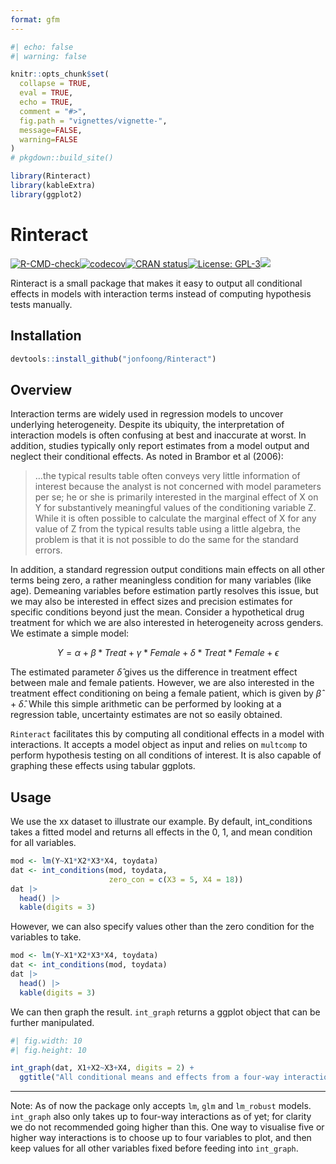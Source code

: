 ---
format: gfm
---

```{r}
#| echo: false
#| warning: false

knitr::opts_chunk$set(
  collapse = TRUE,
  eval = TRUE,
  echo = TRUE,
  comment = "#>",
  fig.path = "vignettes/vignette-",
  message=FALSE,
  warning=FALSE
)
# pkgdown::build_site()

library(Rinteract)
library(kableExtra)
library(ggplot2)
```

# Rinteract

[![R-CMD-check](https://github.com/jonfoong/Rinteract/actions/workflows/R-CMD-check.yaml/badge.svg)](https://github.com/jonfoong/Rinteract/actions/workflows/R-CMD-check.yaml)[![codecov](https://codecov.io/github/jonfoong/Rinteract/branch/main/graph/badge.svg?token=2SOK4T1220)](https://codecov.io/github/jonfoong/Rinteract)[![CRAN status](https://www.r-pkg.org/badges/version/Rinteract)](https://CRAN.R-project.org/package=Rinteract)[![License: GPL-3](https://img.shields.io/badge/license-GPL--3-blue.svg)](https://cran.r-project.org/web/licenses/GPL-3)[![](https://img.shields.io/badge/devel%20version-0.1.0-blue.svg)](https://github.com/jonfoong/Rinteract)

Rinteract is a small package that makes it easy to output all conditional effects in models with interaction terms instead of computing hypothesis tests manually.

## Installation

```{r install, eval=FALSE}
devtools::install_github("jonfoong/Rinteract")
```

## Overview

Interaction terms are widely used in regression models to uncover underlying heterogeneity. Despite its ubiquity, the interpretation of interaction models is often confusing at best and inaccurate at worst. In addition, studies typically only report estimates from a model output and neglect their conditional effects. As noted in Brambor et al (2006):

> ...the typical results table often conveys very little information of interest because the analyst is not concerned with model parameters per se; he or she is primarily interested in the marginal effect of X on Y for substantively meaningful values of the conditioning variable Z. While it is often possible to calculate the marginal effect of X for any value of Z from the typical results table using a little algebra, the problem is that it is not possible to do the same for the standard errors.

In addition, a standard regression output conditions main effects on all other terms being zero, a rather meaningless condition for many variables (like age). Demeaning variables before estimation partly resolves this issue, but we may also be interested in effect sizes and precision estimates for specific conditions beyond just the mean. Consider a hypothetical drug treatment for which we are also interested in heterogeneity across genders. We estimate a simple model:

$$Y = \alpha + \beta * Treat + \gamma * Female + \delta * Treat * Female+\epsilon$$


The estimated parameter $\hat{\delta}$ gives us the difference in treatment effect between male and female patients. However, we are also interested in the treatment effect conditioning on being a female patient, which is given by $\hat{\beta} + \hat{\delta}$. While this simple arithmetic can be performed by looking at a regression table, uncertainty estimates are not so easily obtained. 

`Rinteract` facilitates this by computing all conditional effects in a model with interactions. It accepts a model object as input and relies on `multcomp` to perform hypothesis testing on all conditions of interest. It is also capable of graphing these effects using tabular ggplots.

## Usage

We use the xx dataset to illustrate our example. By default, int_conditions takes a fitted model and returns all effects in the 0, 1, and mean condition for all variables. 

```{r}
mod <- lm(Y~X1*X2*X3*X4, toydata)
dat <- int_conditions(mod, toydata,
                      zero_con = c(X3 = 5, X4 = 18))
dat |> 
  head() |>
  kable(digits = 3)

```

However, we can also specify values other than the zero condition for the variables to take. 

```{r}
mod <- lm(Y~X1*X2*X3*X4, toydata)
dat <- int_conditions(mod, toydata)
dat |> 
  head() |>
  kable(digits = 3)

```


We can then graph the result. `int_graph` returns a ggplot object that can be further manipulated.

```{r}
#| fig.width: 10
#| fig.height: 10

int_graph(dat, X1+X2~X3+X4, digits = 2) +
  ggtitle("All conditional means and effects from a four-way interaction")
```


---

Note: As of now the package only accepts `lm`, `glm` and `lm_robust` models. `int_graph` also only takes up to four-way interactions as of yet; for clarity we do not recommended going higher than this. One way to visualise five or higher way interactions is to choose up to four variables to plot, and then keep values for all other variables fixed before feeding into `int_graph`.
